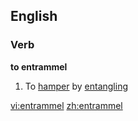 ==English==

===Verb===
'''to entrammel'''

# To [[hamper]] by [[entangle|entangling]]

[[vi:entrammel]]
[[zh:entrammel]]